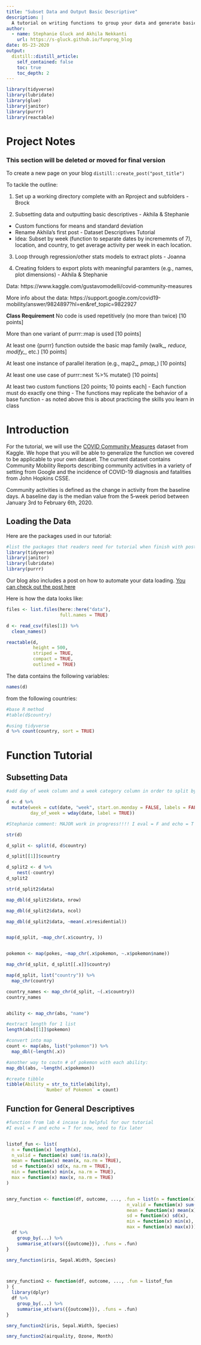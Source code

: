 ---
title: "Subset Data and Output Basic Descriptive"
description: |
  A tutorial on writing functions to group your data and generate basic descriptives. 
author:
  - name: Stephanie Gluck and Akhila Nekkanti
    url: https://s-gluck.github.io/funprog_blog
date: 05-23-2020
output:
  distill::distill_article:
    self_contained: false
    toc: true
    toc_depth: 2
---

```{r setup, include= FALSE}

library(tidyverse)
library(lubridate)
library(glue)
library(janitor)
library(purrr)
library(reactable)

```

# Project Notes
### This section will be deleted or moved for final version

To create a new page on your blog 
`distill::create_post("post_title")`

To tackle the outline: 

1) Set up a working directory complete with an Rproject and subfolders - Brock
 
2) Subsetting data and outputting basic descriptives - Akhila & Stephanie 
  - Custom functions for means and standard deviation
  - Rename Akhila's first post - Dataset Descriptives Tutorial
  - Idea: Subset by week (function to separate dates by incrememnts of 7), location, and country, to get average activity per week in each location.

3) Loop through regression/other stats models to extract plots - Joanna

4) Creating folders to export plots with meaningful paramters (e.g., names, plot dimensions) - Akhila & Stephanie 

Data:
https://www.kaggle.com/gustavomodelli/covid-community-measures

More info about the data: 
https://support.google.com/covid19-mobility/answer/9824897?hl=en&ref_topic=9822927

**Class Requirement**
No code is used repetitively (no more than twice) [10 points]

More than one variant of purrr::map is used [10 points]

At least one {purrr} function outside the basic map family (walk_*, reduce, modify_*, etc.) [10 points]

At least one instance of parallel iteration (e.g., map2_*, pmap_*) [10 points]

At least one use case of purrr::nest %>% mutate() [10 points]

At least two custom functions [20 points; 10 points each]
   - Each function must do exactly one thing
   - The functions may replicate the behavior of a base function - as noted above this is about practicing the skills you learn in class



# Introduction 

For the tutorial, we will use the [COVID Community Measures](https://www.kaggle.com/gustavomodelli/covid-community-measures) dataset from Kaggle. We hope that you will be able to generalize the function we covered to be applicable to your own dataset. The current dataset contains Community Mobility Reports describing community activities in a variety of setting from Google and the incidence of COVID-19 diagnosis and fatalities from John Hopkins CSSE. 

Community activities is defined as the change in activity from the baseline days. A baseline day is the median value from the 5‑week period between January 3rd to February 6th, 2020. 


## Loading the Data 

Here are the packages used in our tutorial: 

```{r, echo = TRUE}

#list the packages that readers need for tutorial when finish with post
library(tidyverse)
library(janitor)
library(lubridate)
library(purrr)

```

Our blog also includes a post on how to automate your data loading. [You can check out the post here](insert link to Brock's Post)

Here is how the data looks like: 


```{r, echo = FALSE}

files <- list.files(here::here("data"),
                    full.names = TRUE)

d <- read_csv(files[1]) %>%
  clean_names()

reactable(d,  
          height = 500, 
          striped = TRUE, 
          compact = TRUE, 
          outlined = TRUE)

```


The data contains the following variables: 

```{r variable_names, echo = TRUE}

names(d)

```

from the following countries: 

```{r countries, echo = TRUE }
#base R method
#table(d$country)

#using tidyverse
d %>% count(country, sort = TRUE)
```

# Function Tutorial 

## Subsetting Data 


```{r}
#add day of week column and a week category column in order to split by 7 days interval. Label = TRUE will print actual day of the week, e.g., Sunday (1)

d <- d %>% 
  mutate(week = cut(date, "week", start.on.monday = FALSE, labels = FALSE), 
         day_of_week = wday(date, label = TRUE))

```




```{r, eval = FALSE, echo = TRUE}

#Stephanie comment: MAJOR work in progress!!!! I eval = F and echo = T for now, need to fix later

str(d)

d_split <- split(d, d$country)

d_split[[1]]$country

d_split2 <- d %>%
    nest(-country)
d_split2 

str(d_split2$data)

map_dbl(d_split2$data, nrow)

map_dbl(d_split2$data, ncol)

map_dbl(d_split2$data, ~mean(.x$residential))


map(d_split, ~map_chr(.x$country, ))


pokemon <- map(pokes, ~map_chr(.x$pokemon, ~.x$pokemon$name))

map_chr(d_split, d_split[[.x]]$country)

map(d_split, list("country")) %>% 
  map_chr(country)

country_names <- map_chr(d_split, ~(.x$country))
country_names


ability <- map_chr(abs, "name")

#extract length for 1 list
length(abs[[1]]$pokemon)

#convert into map 
count <- map(abs, list("pokemon")) %>% 
  map_dbl(~length(.x))

#another way to coutn # of pokemon with each ability: 
map_dbl(abs, ~length(.x$pokemon))

#create tibble 
tibble(Ability = str_to_title(ability), 
              `Number of Pokemon` = count)

```

## Function for General Descriptives

```{r, eval = FALSE, echo = TRUE}

#function from lab 4 incase is helpful for our tutorial
#I eval = F and echo = T for now, need to fix later


listof_fun <- list(
  n = function(x) length(x),
  n_valid = function(x) sum(!is.na(x)),
  mean = function(x) mean(x, na.rm = TRUE),
  sd = function(x) sd(x, na.rm = TRUE),
  min = function(x) min(x, na.rm = TRUE),
  max = function(x) max(x, na.rm = TRUE)
)


smry_function <- function(df, outcome, ..., .fun = list(n = function(x) length(x),
                                             n_valid = function(x) sum(!is.na(x)),
                                             mean = function(x) mean(x),
                                             sd = function(x) sd(x),
                                             min = function(x) min(x),
                                             max = function(x) max(x))) {
  df %>% 
    group_by(...) %>% 
    summarise_at(vars({{outcome}}), .funs = .fun)
}

smry_function(iris, Sepal.Width, Species)



smry_function2 <- function(df, outcome, ..., .fun = listof_fun
) {
  library(dplyr)
  df %>% 
    group_by(...) %>% 
    summarise_at(vars({{outcome}}), .funs = .fun)
}

smry_function2(iris, Sepal.Width, Species)

smry_function2(airquality, Ozone, Month)



```

